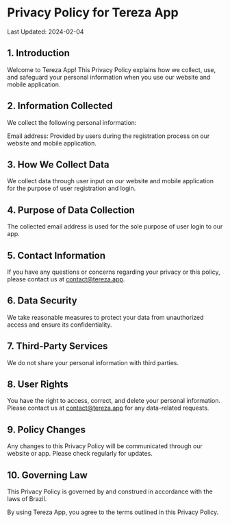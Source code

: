 # Privacy Policy for Tereza App

Last Updated: 2024-02-04

## 1. Introduction

Welcome to Tereza App! This Privacy Policy explains how we collect, use, and safeguard your personal information when you use our website and mobile application.

## 2. Information Collected

We collect the following personal information:

Email address: Provided by users during the registration process on our website and mobile application.

## 3. How We Collect Data

We collect data through user input on our website and mobile application for the purpose of user registration and login.

## 4. Purpose of Data Collection

The collected email address is used for the sole purpose of user login to our app.

## 5. Contact Information

If you have any questions or concerns regarding your privacy or this policy, please contact us at contact@tereza.app.

## 6. Data Security

We take reasonable measures to protect your data from unauthorized access and ensure its confidentiality.

## 7. Third-Party Services

We do not share your personal information with third parties.

## 8. User Rights

You have the right to access, correct, and delete your personal information. Please contact us at contact@tereza.app for any data-related requests.

## 9. Policy Changes

Any changes to this Privacy Policy will be communicated through our website or app. Please check regularly for updates.

## 10. Governing Law

This Privacy Policy is governed by and construed in accordance with the laws of Brazil.

By using Tereza App, you agree to the terms outlined in this Privacy Policy.
